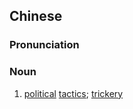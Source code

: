 ==Chinese==
{{zh-forms|s=权略}}

===Pronunciation===
{{zh-pron
|m=quánlüè
|c=kyun4 loek6
|mn=qz,xm:koân-lio̍k/zz:koân-lia̍k
|cat=n
}}

===Noun===
{{zh-noun}}

# [[political]] [[tactic]]s; [[trickery]]